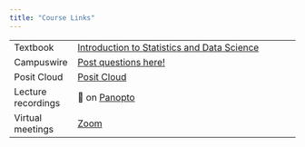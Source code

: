 ---
title: "Course Links"
---

|                    |                                                                                              |
|----------------|--------------------------------------------------------|
| Textbook           | [Introduction to Statistics and Data Science](https://nustat.github.io/intro-stat-data-sci/) |
| Campuswire         | [Post questions here!](https://campuswire.com/c/G6C07549E)                                   |
| Posit Cloud        | [Posit Cloud](https://posit.cloud/)                                                          |
| Lecture recordings | 🔗 on [Panopto](https://canvas.northwestern.edu/courses/183509/external_tools/14501)         |
| Virtual meetings   | [Zoom](https://northwestern.zoom.us/j/99863923813)                                           |
